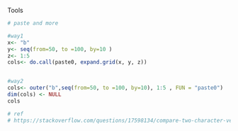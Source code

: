 Tools

```r
# paste and more

#way1
x<- "b"
y<- seq(from=50, to =100, by=10 )
z<- 1:5
cols<- do.call(paste0, expand.grid(x, y, z))


#way2
cols<- outer("b",seq(from=50, to =100, by=10), 1:5 , FUN = "paste0")
dim(cols) <- NULL
cols

# ref
# https://stackoverflow.com/questions/17598134/compare-two-character-vectors-in-r/17598665



```